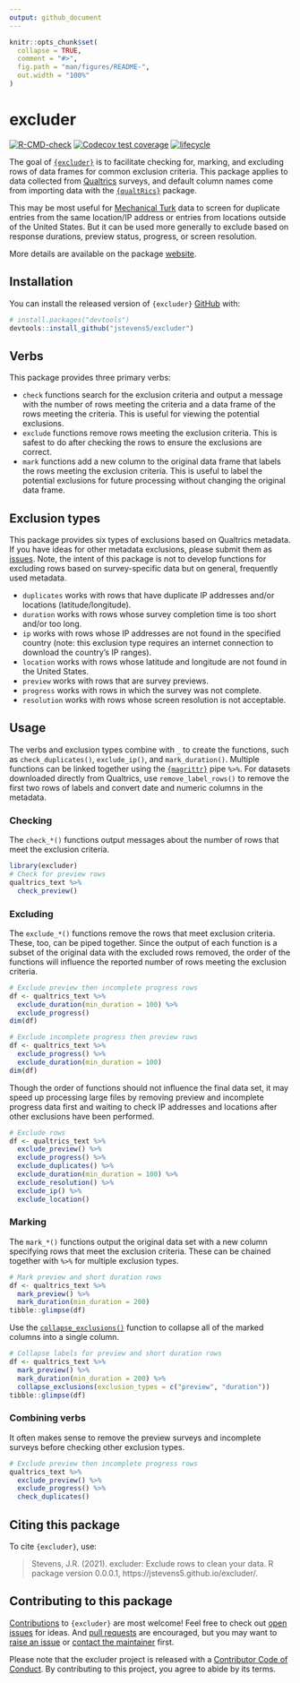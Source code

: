 ```yaml
---
output: github_document
---
```


<!-- README.md is generated from README.Rmd. Please edit that file -->

```r
knitr::opts_chunk$set(
  collapse = TRUE,
  comment = "#>",
  fig.path = "man/figures/README-",
  out.width = "100%"
)
```

# excluder

<!-- badges: start -->
[![R-CMD-check](https://github.com/jstevens5/excluder/workflows/R-CMD-check/badge.svg)](https://github.com/jstevens5/excluder/actions)
[![Codecov test coverage](https://codecov.io/gh/jstevens5/excluder/branch/main/graph/badge.svg)](https://codecov.io/gh/jstevens5/excluder?branch=main)
[![lifecycle](man/figures/lifecycle-experimental.svg)](https://www.tidyverse.org/lifecycle/#experimental)
<!-- badges: end -->

The goal of [`{excluder}`](https://jstevens5.github.io/excluder/) is to facilitate checking for, marking, and excluding rows of data frames for common exclusion criteria. This package applies to data collected from [Qualtrics](https://qualtrics.com) surveys, and default column names come from importing data with the  [`{qualtRics}`](https://docs.ropensci.org/qualtRics/) package. 

This may be most useful for [Mechanical Turk](https://www.mturk.com/) data to screen for duplicate entries from the same location/IP address or entries from locations outside of the United States. But it can be used more generally to exclude based on response durations, preview status, progress, or screen resolution.

More details are available on the package [website](https://jstevens5.github.io/excluder/).

## Installation

You can install the released version of `{excluder}`  [GitHub](https://github.com/) with:

``` r
# install.packages("devtools")
devtools::install_github("jstevens5/excluder")
```

## Verbs
This package provides three primary verbs:

* `check` functions search for the exclusion criteria and output a message with the number of rows meeting the criteria and a data frame of the rows meeting the criteria. This is useful for viewing the potential exclusions.
* `exclude` functions remove rows meeting the exclusion criteria. This is safest to do after checking the rows to ensure the exclusions are correct.
* `mark` functions add a new column to the original data frame that labels the rows meeting the exclusion criteria. This is useful to label the potential exclusions for future processing without changing the original data frame.

## Exclusion types
This package provides six types of exclusions based on Qualtrics metadata. If you have ideas for other metadata exclusions, please submit them as [issues](https://github.com/jstevens5/excluder/issues). Note, the intent of this package is not to develop functions for excluding rows based on survey-specific data but on general, frequently used metadata.

* `duplicates` works with rows that have duplicate IP addresses and/or locations (latitude/longitude).
* `duration` works with rows whose survey completion time is too short and/or too long.
* `ip` works with rows whose IP addresses are not found in the specified country (note: this exclusion type requires an internet connection to download the country's IP ranges).
* `location` works with rows whose latitude and longitude are not found in the United States.
* `preview` works with rows that are survey previews.
* `progress` works with rows in which the survey was not complete.
* `resolution` works with rows whose screen resolution is not acceptable.


## Usage

The verbs and exclusion types combine with `_` to create the functions, such as `check_duplicates()`, `exclude_ip()`, and `mark_duration()`. Multiple functions can be linked together using the [`{magrittr}`]() pipe `%>%`. For datasets downloaded directly from Qualtrics, use `remove_label_rows()` to remove the first two rows of labels and convert date and numeric columns in the metadata.

### Checking

The `check_*()` functions output messages about the number of rows that meet the exclusion criteria.

```r
library(excluder)
# Check for preview rows
qualtrics_text %>%
  check_preview()
```

### Excluding
The `exclude_*()` functions remove the rows that meet exclusion criteria. These, too, can be piped together. Since the output of each function is a subset of the original data with the excluded rows removed, the order of the functions will influence the reported number of rows meeting the exclusion criteria.

```r
# Exclude preview then incomplete progress rows
df <- qualtrics_text %>%
  exclude_duration(min_duration = 100) %>%
  exclude_progress()
dim(df)
```
```r
# Exclude incomplete progress then preview rows
df <- qualtrics_text %>%
  exclude_progress() %>%
  exclude_duration(min_duration = 100)
dim(df)
```
Though the order of functions should not influence the final data set, it may speed up processing large files by removing preview and incomplete progress data first and waiting to check IP addresses and locations after other exclusions have been performed.

```r
# Exclude rows
df <- qualtrics_text %>%
  exclude_preview() %>%
  exclude_progress() %>%
  exclude_duplicates() %>%
  exclude_duration(min_duration = 100) %>%
  exclude_resolution() %>%
  exclude_ip() %>%
  exclude_location()
```

### Marking
The `mark_*()` functions output the original data set with a new column specifying rows that meet the exclusion criteria. These can be chained together with `%>%` for multiple exclusion types.

```r
# Mark preview and short duration rows
df <- qualtrics_text %>%
  mark_preview() %>%
  mark_duration(min_duration = 200)
tibble::glimpse(df)
```
Use the [`collapse_exclusions()`](?collapse_exclusions) function to collapse all of the marked columns into a single column.
```r
# Collapse labels for preview and short duration rows
df <- qualtrics_text %>%
  mark_preview() %>%
  mark_duration(min_duration = 200) %>%
  collapse_exclusions(exclusion_types = c("preview", "duration"))
tibble::glimpse(df)
```

### Combining verbs
It often makes sense to remove the preview surveys and incomplete surveys before checking other exclusion types.
```r
# Exclude preview then incomplete progress rows
qualtrics_text %>%
  exclude_preview() %>%
  exclude_progress() %>%
  check_duplicates()
```

## Citing this package

To cite `{excluder}`, use:

> Stevens, J.R. (2021). excluder: Exclude rows to clean your data. R package version 0.0.0.1, https://jstevens5.github.io/excluder/.

## Contributing to this package

[Contributions](https://jstevens5.github.io/.github/CONTRIBUTING.md) to `{excluder}` are most welcome! Feel free to check out [open issues](https://github.com/jstevens5/excluder/issues) for ideas. And [pull requests](https://github.com/jstevens5/excluder/pulls) are encouraged, but you may want to [raise an issue](https://github.com/jstevens5/excluder/issues/new/choose) or [contact the maintainer](mailto:jeffrey.r.stevens@gmail.com) first.

Please note that the excluder project is released with a [Contributor Code of Conduct](https://jstevens5.github.io/excluder/CODE_OF_CONDUCT.html). By contributing to this project, you agree to abide by its terms.

